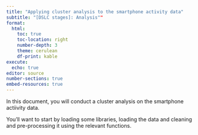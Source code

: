 ```yaml
---
title: "Applying cluster analysis to the smartphone activity data"
subtitle: "[DSLC stages]: Analysis""
format: 
  html:
    toc: true
    toc-location: right
    number-depth: 3
    theme: cerulean
    df-print: kable
execute:
  echo: true
editor: source
number-sections: true
embed-resources: true
---
```




In this document, you will conduct a cluster analysis on the smartphone actiivity data. 

You'll want to start by loading some libraries, loading the data and cleaning and pre-processing it using the relevant functions.



